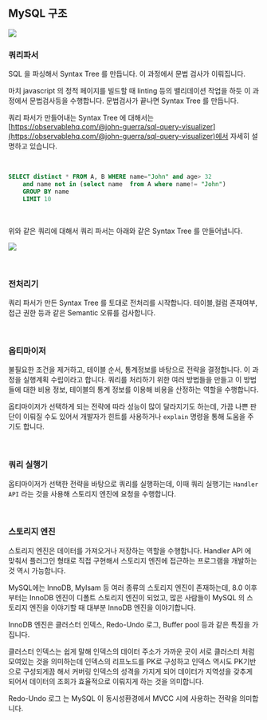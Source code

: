 ## MySQL 구조

![](./img/mysql-architecture/mysql-architecture.png)



### 쿼리파서

SQL 을 파싱해서 Syntax Tree 를 만듭니다. 이 과정에서 문법 검사가 이뤄집니다.<br/>

마치 javascript 의 정적 페이지를 빌드할 때 linting 등의 밸리데이션 작업을 하듯 이 과정에서 문법검사등을 수행합니다. 문법검사가 끝나면 Syntax Tree 를 만듭니다.<br/>

쿼리 파서가 만들어내는 Syntax Tree 에 대해서는 [https://observablehq.com/@john-guerra/sql-query-visualizer](https://observablehq.com/@john-guerra/sql-query-visualizer)에서 자세히 설명하고 있습니다.<br/>

<br/>



```sql
SELECT distinct * FROM A, B WHERE name="John" and age> 32 
	and name not in (select name  from A where name!= "John") 
	GROUP BY name
	LIMIT 10
```

<br/>



위와 같은 쿼리에 대해서 쿼리 파서는 아래와 같은 Syntax Tree 를 만들어냅니다.

![](./img/mysql-architecture/query-parser-syntax-tree.png)



<br/>



### 전처리기

쿼리 파서가 만든 Syntax Tree 를 토대로 전처리를 시작합니다. 테이블,컬럼 존재여부, 접근 권한 등과 같은 Semantic 오류를 검사합니다.<br/>

<br/>



### 옵티마이저

불필요한 조건을 제거하고, 테이블 순서, 통계정보를 바탕으로 전략을 결정합니다. 이 과정을 실행계획 수립이라고 합니다. 쿼리를 처리하기 위한 여러 방법들을 만들고 이 방법들에 대한 비용 정보, 테이블의 통계 정보를 이용해 비용을 산정하는 역할을 수행합니다.<br/>

옵티마이저가 선택하게 되는 전략에 따라 성능이 많이 달라지기도 하는데, 가끔 나쁜 판단이 이뤄질 수도 있어서 개발자가 힌트를 사용하거나 `explain` 명령을 통해 도움을 주기도 합니다.

<br/>



### 쿼리 실행기

옵티마이저가 선택한 전략을 바탕으로 쿼리를 실행하는데, 이때 쿼리 실행기는 `Handler API` 라는 것을 사용해 스토리지 엔진에 요청을 수행합니다.<br/>

<br/>



### 스토리지 엔진

스토리지 엔진은 데이터를 가져오거나 저장하는 역할을 수행합니다. Handler API 에 맞춰서 플러그인 형태로 직접 구현해서 스토리지 엔진에 접근하는 프로그램을 개발하는 것 역시 가능합니다.<br/>

MySQL에는 InnoDB, MyIsam 등 여러 종류의 스토리지 엔진이 존재하는데, 8.0 이후 부터는 InnoDB 엔진이 디폴트 스토리지 엔진이 되었고, 많은 사람들이 MySQL 의 스토리지 엔진을 이야기할 때 대부분 InnoDB 엔진을 이야기합니다.<br/>

InnoDB 엔진은 클러스터 인덱스, Redo-Undo 로그, Buffer pool 등과 같은 특징을 가집니다.<br/>

클러스터 인덱스는 쉽게 말해 인덱스의 데이터 주소가 가까운 곳이 서로 클러스터 처럼 모여있는 것을 의미하는데 인덱스의 리프노드를 PK로 구성하고 인덱스 역시도 PK기반으로 구성되게끔 해서 커버링 인덱스의 성격을 가지게 되어 데이터가 지역성을 갖추게 되어서 데이터의 조회가 효율적으로 이뤄지게 하는 것을 의미합니다.

Redo-Undo 로그 는 MySQL 이 동시성환경에서 MVCC 시에 사용하는 전략을 의미합니다.<br/>

<br/>



